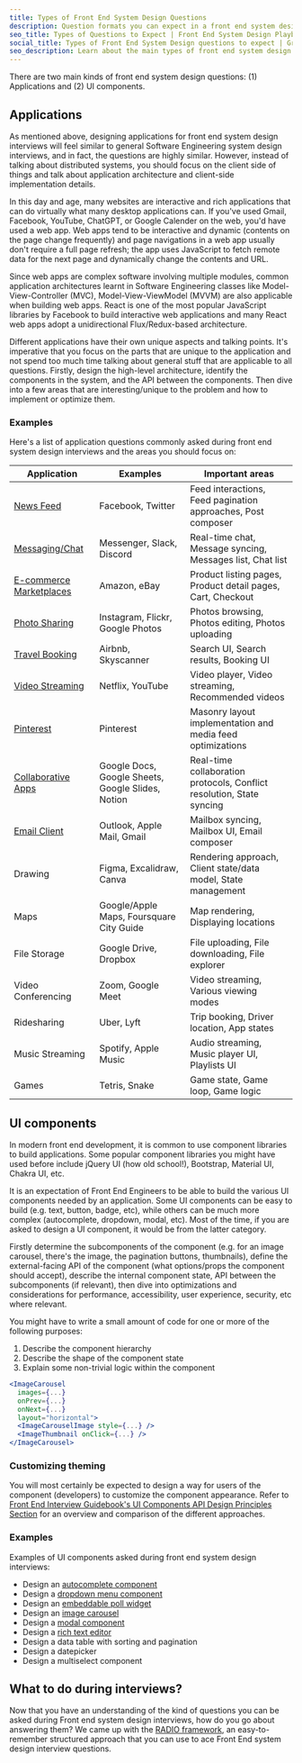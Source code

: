 ```yaml
---
title: Types of Front End System Design Questions
description: Question formats you can expect in a front end system design interview.
seo_title: Types of Questions to Expect | Front End System Design Playbook
social_title: Types of Front End System Design questions to expect | GreatFrontEnd
seo_description: Learn about the main types of front end system design interview questions that can be asked.
---
```


There are two main kinds of front end system design questions: (1) Applications and (2) UI components.

## Applications

As mentioned above, designing applications for front end system design interviews will feel similar to general Software Engineering system design interviews, and in fact, the questions are highly similar. However, instead of talking about distributed systems, you should focus on the client side of things and talk about application architecture and client-side implementation details.

In this day and age, many websites are interactive and rich applications that can do virtually what many desktop applications can. If you've used Gmail, Facebook, YouTube, ChatGPT, or Google Calender on the web, you'd have used a web app. Web apps tend to be interactive and dynamic (contents on the page change frequently) and page navigations in a web app usually don't require a full page refresh; the app uses JavaScript to fetch remote data for the next page and dynamically change the contents and URL.

Since web apps are complex software involving multiple modules, common application architectures learnt in Software Engineering classes like Model-View-Controller (MVC), Model-View-ViewModel (MVVM) are also applicable when building web apps. React is one of the most popular JavaScript libraries by Facebook to build interactive web applications and many React web apps adopt a unidirectional Flux/Redux-based architecture.

Different applications have their own unique aspects and talking points. It's imperative that you focus on the parts that are unique to the application and not spend too much time talking about general stuff that are applicable to all questions. Firstly, design the high-level architecture, identify the components in the system, and the API between the components. Then dive into a few areas that are interesting/unique to the problem and how to implement or optimize them.

### Examples

Here's a list of application questions commonly asked during front end system design interviews and the areas you should focus on:

| Application | Examples | Important areas |
| --- | --- | --- |
| [News Feed](/questions/system-design/news-feed-facebook) | Facebook, Twitter | Feed interactions, Feed pagination approaches, Post composer |
| [Messaging/Chat](/questions/system-design/chat-application-messenger) | Messenger, Slack, Discord | Real-time chat, Message syncing, Messages list, Chat list |
| [E-commerce Marketplaces](/questions/system-design/e-commerce-amazon) | Amazon, eBay | Product listing pages, Product detail pages, Cart, Checkout |
| [Photo Sharing](/questions/system-design/photo-sharing-instagram) | Instagram, Flickr, Google Photos | Photos browsing, Photos editing, Photos uploading |
| [Travel Booking](/questions/system-design/travel-booking-airbnb) | Airbnb, Skyscanner | Search UI, Search results, Booking UI |
| [Video Streaming](/questions/system-design/video-streaming-netflix) | Netflix, YouTube | Video player, Video streaming, Recommended videos |
| [Pinterest](/questions/system-design/pinterest) | Pinterest | Masonry layout implementation and media feed optimizations |
| [Collaborative Apps](/questions/system-design/collaborative-editor-google-docs) | Google Docs, Google Sheets, Google Slides, Notion | Real-time collaboration protocols, Conflict resolution, State syncing |
| [Email Client](/questions/system-design/email-client-outlook) | Outlook, Apple Mail, Gmail | Mailbox syncing, Mailbox UI, Email composer |
| Drawing | Figma, Excalidraw, Canva | Rendering approach, Client state/data model, State management |
| Maps | Google/Apple Maps, Foursquare City Guide | Map rendering, Displaying locations |
| File Storage | Google Drive, Dropbox | File uploading, File downloading, File explorer |
| Video Conferencing | Zoom, Google Meet | Video streaming, Various viewing modes |
| Ridesharing | Uber, Lyft | Trip booking, Driver location, App states |
| Music Streaming | Spotify, Apple Music | Audio streaming, Music player UI, Playlists UI |
| Games | Tetris, Snake | Game state, Game loop, Game logic |

## UI components

In modern front end development, it is common to use component libraries to build applications. Some popular component libraries you might have used before include jQuery UI (how old school!), Bootstrap, Material UI, Chakra UI, etc.

It is an expectation of Front End Engineers to be able to build the various UI components needed by an application. Some UI components can be easy to build (e.g. text, button, badge, etc), while others can be much more complex (autocomplete, dropdown, modal, etc). Most of the time, if you are asked to design a UI component, it would be from the latter category.

Firstly determine the subcomponents of the component (e.g. for an image carousel, there's the image, the pagination buttons, thumbnails), define the external-facing API of the component (what options/props the component should accept), describe the internal component state, API between the subcomponents (if relevant), then dive into optimizations and considerations for performance, accessibility, user experience, security, etc where relevant.

You might have to write a small amount of code for one or more of the following purposes:

1. Describe the component hierarchy
1. Describe the shape of the component state
1. Explain some non-trivial logic within the component

```jsx
<ImageCarousel
  images={...}
  onPrev={...}
  onNext={...}
  layout="horizontal">
  <ImageCarouselImage style={...} />
  <ImageThumbnail onClick={...} />
</ImageCarousel>
```

### Customizing theming

You will most certainly be expected to design a way for users of the component (developers) to customize the component appearance. Refer to [Front End Interview Guidebook's UI Components API Design Principles Section](/front-end-interview-guidebook/user-interface-components-api-design-principles) for an overview and comparison of the different approaches.

### Examples

Examples of UI components asked during front end system design interviews:

- Design an [autocomplete component](/questions/system-design/autocomplete)
- Design a [dropdown menu component](/questions/system-design/dropdown-menu)
- Design an [embeddable poll widget](/questions/system-design/poll-widget)
- Design an [image carousel](/questions/system-design/image-carousel)
- Design a [modal component](/questions/system-design/modal-dialog)
- Design a [rich text editor](/questions/system-design/rich-text-editor)
- Design a data table with sorting and pagination
- Design a datepicker
- Design a multiselect component

## What to do during interviews?

Now that you have an understanding of the kind of questions you can be asked during Front end system design interviews, how do you go about answering them? We came up with the [RADIO framework](/system-design/framework), an easy-to-remember structured approach that you can use to ace Front End system design interview questions.
